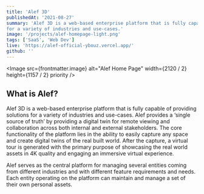 ```yaml
---
title: 'Alef 3D'
publishedAt: '2021-08-27'
summary: 'Alef 3D is a web-based enterprise platform that is fully capable of providing solutions 
for a variety of industries and use-cases.'
image: '/projects/alef-homepage-light.png'
tags: ['SaaS', 'Web Dev']
live: 'https://alef-official-ybouz.vercel.app/'
github: ''
---
```


<Image
  src={frontmatter.image}
  alt="Alef Home Page"
  width={2120 / 2}
  height={1157 / 2}
  priority
/>

## What is Alef?

Alef 3D is a web-based enterprise platform that is fully capable of providing solutions
for a variety of industries and use-cases. Alef provides a ‘single source of truth’
by providing a digital twin for remote viewing and collaboration across both internal
and external stakeholders. The core functionality of the platform lies in the ability
to easily capture any space and create digital twins of the real built world. After
the capture, a virtual tour is generated with the primary purpose of showcasing the
real world assets in 4K quality and engaging an immersive virtual experience.

Alef serves as the central platform for managing several entities coming from different industries
and with different feature requirements and needs. Each entity operating on the platform can maintain
and manage a set of their own personal assets.
